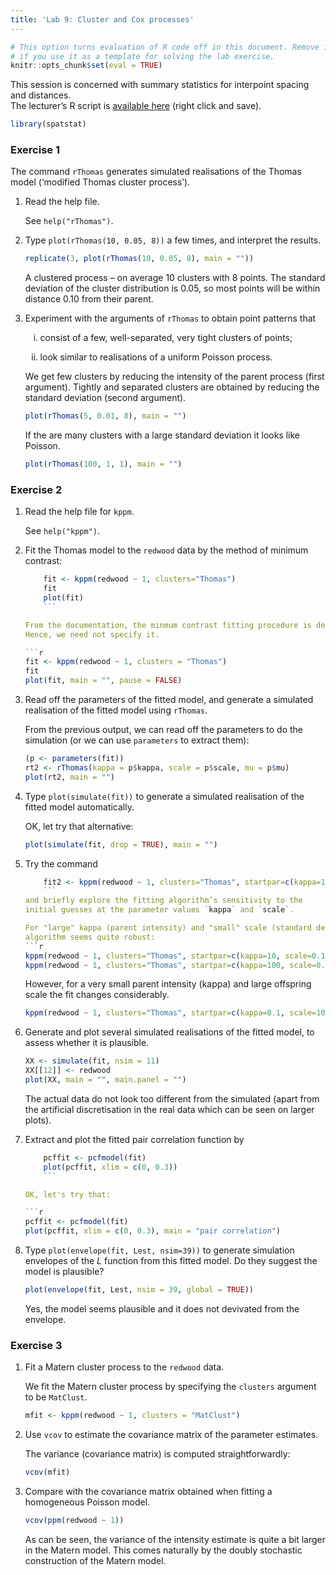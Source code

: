 ```yaml
---
title: 'Lab 9: Cluster and Cox processes'
---
```


```r
# This option turns evaluation of R code off in this document. Remove it
# if you use it as a template for solving the lab exercise.
knitr::opts_chunk$set(eval = TRUE)
```

This session is concerned with summary statistics for interpoint
spacing and distances.  
The lecturer's R script is [available here](https://raw.githubusercontent.com/spatstat/SSAI2017/master/Scripts/script09.R) (right click and save).

```r
library(spatstat)
```

### Exercise 1

The command `rThomas` generates simulated realisations of
the Thomas model (‘modified Thomas cluster process’).

1.  Read the help file.

    See `help("rThomas")`.

2.  Type `plot(rThomas(10, 0.05, 8))` a few times, and
    interpret the results.

    ```r
    replicate(3, plot(rThomas(10, 0.05, 8), main = ""))
    ```

    A clustered process -- on average 10 clusters with 8 points. The standard
    deviation of the cluster distribution is 0.05, so most points will be within
    distance 0.10 from their parent.

3.  Experiment with the arguments of `rThomas` to obtain
    point patterns that
    
    i.  consist of a few, well-separated, very tight clusters of
        points;
        
    ii. look similar to realisations of a uniform Poisson process.

    We get few clusters by reducing the intensity of the parent process (first argument).
    Tightly and separated clusters are obtained by reducing the standard deviation
    (second argument).

    ```r
    plot(rThomas(5, 0.01, 8), main = "")
    ```

    If the are many clusters with a large standard deviation it looks like Poisson.

    ```r
    plot(rThomas(100, 1, 1), main = "")
    ```


### Exercise 2

1.  Read the help file for `kppm`.

    See `help("kppm")`.

2.  Fit the Thomas model to the `redwood` data by the
    method of minimum contrast:
    ```r
    fit <- kppm(redwood ~ 1, clusters="Thomas")
    fit
    plot(fit)
    ```

    From the documentation, the minmum contrast fitting procedure is default.
    Hence, we need not specify it.

    ```r
    fit <- kppm(redwood ~ 1, clusters = "Thomas")
    fit
    plot(fit, main = "", pause = FALSE) 
    ```

3.  Read off the parameters of the fitted model, and generate a
    simulated realisation of the fitted model using `rThomas`.

    From the previous output, we can read off the parameters to do the simulation
    (or we can use `parameters` to extract them):

    ```r
    (p <- parameters(fit))
    rt2 <- rThomas(kappa = p$kappa, scale = p$scale, mu = p$mu)
    plot(rt2, main = "")
    ```

4.  Type `plot(simulate(fit))` to generate a simulated realisation
    of the fitted model automatically.

    OK, let try that alternative:
    
    ```r
    plot(simulate(fit, drop = TRUE), main = "")
    ```

5.  Try the command
    ```r
    fit2 <- kppm(redwood ~ 1, clusters="Thomas", startpar=c(kappa=10, scale=0.1))
    ```
    and briefly explore the fitting algorithm’s sensitivity to the
    initial guesses at the parameter values `kappa` and `scale`.

    For "large" kappa (parent intensity) and "small" scale (standard deviation), the 
    algorithm seems quite robust:
    ```r
    kppm(redwood ~ 1, clusters="Thomas", startpar=c(kappa=10, scale=0.1))
    kppm(redwood ~ 1, clusters="Thomas", startpar=c(kappa=100, scale=0.01))
    ```

    However, for a very small parent intensity (kappa) and large offspring scale the
    fit changes considerably.
    
    ```r
    kppm(redwood ~ 1, clusters="Thomas", startpar=c(kappa=0.1, scale=10))
    ```

6.  Generate and plot several simulated realisations of the fitted
    model, to assess whether it is plausible.

    ```r
    XX <- simulate(fit, nsim = 11)
    XX[[12]] <- redwood
    plot(XX, main = "", main.panel = "")
    ```
    
    The actual data do not look too different from the simulated (apart from the
    artificial discretisation in the real data which can be seen on larger plots).

7.  Extract and plot the fitted pair correlation function by
    ```r
    pcffit <- pcfmodel(fit)
    plot(pcffit, xlim = c(0, 0.3))
    ```

    OK, let's try that:
    
    ```r
    pcffit <- pcfmodel(fit)
    plot(pcffit, xlim = c(0, 0.3), main = "pair correlation")
    ```

8.  Type `plot(envelope(fit, Lest, nsim=39))` to generate simulation
    envelopes of the $L$ function from this fitted model. Do they
    suggest the model is plausible?

    ```r
    plot(envelope(fit, Lest, nsim = 39, global = TRUE))
    ```
    
    Yes, the model seems plausible and it does not devivated from the envelope.


### Exercise 3

1.  Fit a Matern cluster process to the `redwood` data.

    We fit the Matern cluster process by specifying the `clusters` argument to
    be `MatClust`.
    
    ```r
    mfit <- kppm(redwood ~ 1, clusters = "MatClust")
    ```

2.  Use `vcov` to estimate the covariance matrix of the parameter estimates.

    The variance (covariance matrix) is computed straightforwardly:

    ```r
    vcov(mfit)
    ```

3.  Compare with the covariance matrix obtained when fitting a homogeneous Poisson model.

    ```r
    vcov(ppm(redwood ~ 1))
    ```

    As can be seen, the variance of the intensity estimate is quite a bit larger
    in the Matern model. This comes naturally by the doubly stochastic
    construction of the Matern model.
